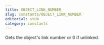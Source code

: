 ```yaml
---
title: OBJECT_LINK_NUMBER
slug: constants/OBJECT_LINK_NUMBER
editorial: stub
category: constants
---
```


<LSLConstant
	name="OBJECT_LINK_NUMBER"
	type="integer"
	value="46"
/>

Gets the object's link number or 0 if unlinked.
